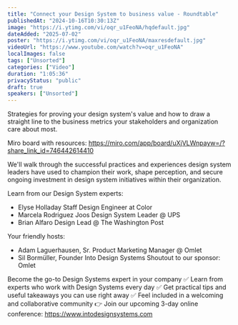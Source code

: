 ```yaml
---
title: "Connect your Design System to business value - Roundtable"
publishedAt: "2024-10-16T10:30:13Z"
image: "https://i.ytimg.com/vi/oqr_u1FeoNA/hqdefault.jpg"
dateAdded: "2025-07-02"
poster: "https://i.ytimg.com/vi/oqr_u1FeoNA/maxresdefault.jpg"
videoUrl: "https://www.youtube.com/watch?v=oqr_u1FeoNA"
localImages: false
tags: ["Unsorted"]
categories: ["Video"]
duration: "1:05:36"
privacyStatus: "public"
draft: true
speakers: ["Unsorted"]
---
```

Strategies for proving your design system's value and how to draw a straight line to the business metrics your stakeholders and organization care about most.   

Miro board with resources:
https://miro.com/app/board/uXjVLWnpayw=/?share_link_id=746442614410

We'll walk through the successful practices and experiences design system leaders have used to champion their work, shape perception, and secure ongoing investment in design system initiatives within their organization.  

Learn from our Design System experts:  
- Elyse Holladay Staff Design Engineer at Color  
- Marcela Rodriguez Joos Design System Leader @ UPS  
- Brian Alfaro Design Lead @ The Washington Post  

Your friendly hosts:  
- Adam Laguerhausen, Sr. Product Marketing Manager @ Omlet 
- Sil Bormüller, Founder Into Design Systems  Shoutout to our sponsor:  Omlet

Become the go-to Design Systems expert in your company
✅ Learn from experts who work with Design Systems every day
✅ Get practical tips and useful takeaways you can use right away
✅ Feel included in a welcoming and collaborative community
👉 Join our upcoming 3-day online conference: https://www.intodesignsystems.com
